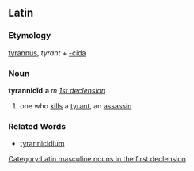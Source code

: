 ==Latin==
[[Category:Latin masculine nouns in the first declension]]
===Etymology===
[[tyrannus]], ''tyrant'' + [[-cida]]
===Noun===
'''tyrannicīd·a''' ''m'' ''[[Wiktionary Appendix:Latin first declension|1st declension]]''

#one who [[kill]]s a [[tyrant]], an [[assassin]]
===Related Words===
*[[tyrannicidium]]